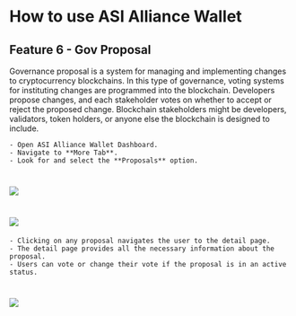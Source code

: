 # How to use ASI Alliance Wallet

## Feature 6 - Gov Proposal

Governance proposal is a system for managing and implementing changes to cryptocurrency blockchains. In this type of governance, voting systems for instituting changes are programmed into the blockchain. Developers propose changes, and each stakeholder votes on whether to accept or reject the proposed change. Blockchain stakeholders might be developers, validators, token holders, or anyone else the blockchain is designed to include.

    - Open ASI Alliance Wallet Dashboard.
    - Navigate to **More Tab**.
    - Look for and select the **Proposals** option.

# ![](src/images/guides/wallet/more-proposal-web-wallet.png)
# ![](src/images/guides/wallet/proposal_1_web-wallet.png)

    - Clicking on any proposal navigates the user to the detail page.
    - The detail page provides all the necessary information about the proposal.
    - Users can vote or change their vote if the proposal is in an active status.

# ![](src/images/guides/wallet/proposal_2_web-wallet.png)